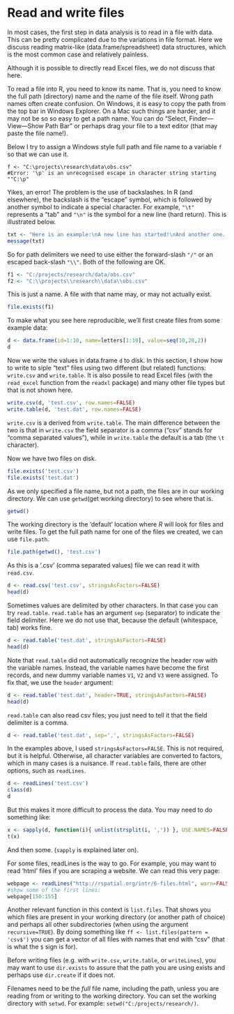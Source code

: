 # Read and write files

In most cases, the first step in data analysis is to read in a file with data. This can be pretty complicated due to the variations in file format. Here we discuss reading matrix-like (data.frame/spreadsheet) data structures, which is the most common case and relatively painless. 

Although it is possible to directly read Excel files, we do not discuss that here.

To read a file into R, you need to know its name. That is, you need to know the full path (directory) name and the name of the file itself. Wrong path names often create confusion. On Windows, it is easy to copy the path from the top bar in Windows Explorer. On a Mac such things are harder, and it may not be so so easy to get a path name. You can do "Select,  Finder---View---Show Path Bar" or perhaps drag your file to a text editor (that may paste the file name!).

Below I try to assign a Windows style full path and file name to a variable `f` so that we can use it. 

```
f <- "C:\projects\research\data\obs.csv"
#Error: '\p' is an unrecognised escape in character string starting ""C:\p"
```

Yikes, an error! The problem is the use of backslashes. In R (and elsewhere), the backslash is the "escape" symbol, which is followed by another symbol to indicate a special character. For example, `"\t"` represents a "tab" and `"\n"` is the symbol for a new line (hard return). This is illustrated below.

```r
txt <- "Here is an example:\nA new line has started!\nAnd another one...\n"
message(txt)
```

So for path delimiters we need to use either the forward-slash `"/"` or an escaped back-slash `"\\"`. Both of the following are OK. 

```r
f1 <- "C:/projects/research/data/obs.csv"
f2 <- "C:\\projects\\research\\data\\obs.csv"
```

This is just a name. A file with that name may, or may not actually exist.

```r
file.exists(f1)
```

To make what you see here reproducible, we'll first create files from some example data:

```r
d <- data.frame(id=1:10, name=letters[1:10], value=seq(10,28,2))
d
```

Now we write the values in data.frame `d` to disk. In this section, I show how to write to siple "text" files using two different (but related) functions: `write.csv` and `write.table`. It is also possile to read Excel files (with the `read_excel` function from the `readxl` package) and many other file types but that is not shown here. 
 
```r
write.csv(d, 'test.csv', row.names=FALSE)
write.table(d, 'test.dat', row.names=FALSE)
```

`write.csv` is a derived from `write.table`. The main difference between the two is that in `write.csv` the field separator is a comma ("csv" stands for "comma separated values"), while in `write.table` the default is a tab (the `\t` character). 

Now we have two files on disk.

```r
file.exists('test.csv')
file.exists('test.dat')
```

As we only specified a file name, but not a path, the files are in our working directory. We can use `getwd`(get working directory) to see where that is.

```r
getwd()
```

The working directory is the 'default' location where *R* will look for files and write files. To get the full path name for one of the files we created, we can use `file.path`. 

```r
file.path(getwd(), 'test.csv')
```

As this is a '.csv' (comma separated values) file we can read it with `read.csv`.

```r
d <- read.csv('test.csv', stringsAsFactors=FALSE)
head(d)
```

Sometimes values are delimited by other characters. In that case you can try `read.table`. `read.table` has an argument `sep` (separator) to indicate the field delimiter. Here we do not use that, because the default (whitespace, tab) works fine. 


```r
d <- read.table('test.dat', stringsAsFactors=FALSE)
head(d)
```

Note that `read.table` did not automatically recognize the header row with the variable names. Instead, the variable names have become the first records, and new dummy variable names `V1`, `V2` and `V3` were assigned. To fix that, we use the `header` argument:

```r
d <- read.table('test.dat', header=TRUE, stringsAsFactors=FALSE)
head(d)
```

`read.table` can also read csv files; you just need to tell it that the field delimiter is a comma.

```r
d <- read.table('test.dat', sep=',', stringsAsFactors=FALSE)
```

In the examples above, I used `stringsAsFactors=FALSE`. This is not required, but it is helpful. Otherwise, all character variables are converted to factors, which in many cases is a nuisance. If `read.table` fails, there are other options, such as `readLines`.

```r
d <- readLines('test.csv')
class(d)
d
```

But this makes it more difficult to process the data. You may need to do something like:

```r
x <- sapply(d, function(i){ unlist(strsplit(i, ',')) }, USE.NAMES=FALSE)
t(x)
```

And then some. (`sapply` is explained later on). 

For some files, readLines is the way to go. For example, you may want to read 'html' files if you are scraping a website. We can read this very page:

```r
webpage <- readLines("http://rspatial.org/intr/6-files.html", warn=FALSE)
#show some of the first lines:
webpage[150:155]
```

Another relevant function in this context is `list.files`. That shows you which files are present in your working directory (or another path of choice) and perhaps all other subdirectories (when using the argument `recursive=TRUE`). By doing something like `ff <- list.files(pattern = 'csv$')` you can get a vector of all files with names that end with "csv" (that is what the `$` sign is for). 
 
Before writing files (e.g. with `write.csv`, `write.table`, or `writeLines`), you may want to use `dir.exists` to assure that the path you are using exists and perhaps use `dir.create` if it does not.
 
Filenames need to be the *full* file name, including the path, unless you are reading from or writing to the working directory. You can set the working directory with `setwd`. For example: `setwd("C:/projects/research/)`.
 
 
